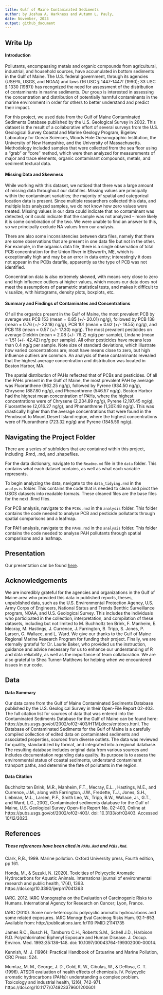 ```yaml
---
title: Gulf of Maine Contaminated Sediments
author: by Joshua A. Harkness and Autumn L. Pauly,
date: November, 2023
output: github_document
---
```

## Write Up
#### Introduction
Pollutants, encompassing metals and organic compounds from agricultural, industrial, and household sources, have accumulated in bottom sediments in the Gulf of Maine. The U.S. federal government, through its agencies (USEPA, USGS, and NOAA) and laws (16 USC § 1447-1447f (1990); 33 USC § 1330 (1987)) has recognized the need for assessment of the distribution of contaminants in marine sediments. Our group is interested in assessing the concentration and distribution of potentially harmful contaminants in the marine environment in order for others to better understand and predict their impact. 

For this project, we used data from the Gulf of Maine Contaminated Sediments Database published by the U.S. Geological Survey in 2002. This dataset is the result of a collaborative effort of several surveys from the U.S. Geological Survey Coastal and Marine Geology Program, Bigelow Laboratory for Ocean Sciences, Woods Hole Oceanographic Institution, the University of New Hampshire, and the University of Massachusetts. Methodology included samples that were collected from the sea floor using a "grab" or "core" method, which were then analyzed for measurements of major and trace elements, organic contaminant compounds, metals, and sediment textural data. 


#### Missing Data and Skewness
While working with this dataset, we noticed that there was a large amount of missing data throughout our datafiles.  Missing values are principally within the contaminant variables; the majority of spatial and categorical location data is present.  Since multiple researchers collected this data, and multiple labs analyzed samples, we do not know how zero values were treated.  Missing values in our data could indicate that no contaminant was detected, or it could indicate that the sample was not analyzed -- more likely it is some combination of the two.  We were unable to find an answer to this, so we principally exclude NA values from our analysis.

There are also some inconsistencies between data files, namely that there are some observations that are present in one data file but not in the other.  For example, in the organics data file, there is a single observation of total PCB concentration for the Union River in Ellsworth, ME, which is exceptionally high and may be an error in data entry; interestingly it does not appear in the PCBs datafile, apparently as the type of PCB was not identified.  

Concentration data is also extremely skewed, with means very close to zero and high influence outliers at higher values, which means our data does not meet the assumptions of parametric statistical tests, and makes it difficult to visualize, with histograms, density plots, boxplots, etc.  


#### Summary and Findings of Contaminates and Concentrations
Of all the organics present in the Gulf of Maine, the most prevalent PCB by average was PCB 153 (mean = 0.85 (+/- 20.01) ng/g), followed by PCB 138 (mean = 0.76 (+/- 22.18) ng/g), PCB 101 (mean = 0.62 (+/- 18.55) ng/g), and PCB 118 (mean = 0.57 (+/- 17.30) ng/g). The most prevalent pesticides on average Dieldrin (mean = 2.08 (+/- 76.2) ng/g per sample), Lindane (mean = 1.51 (+/- 42.42) ng/g per sample). All other pesticides have means less than 0.4 ng/g per sample.  Note size of standard deviations, which illustrate how varied concentrations are; most have means close to zero, but high influence outliers are common. An analysis of these contaminants revealed that the highest average concentration and distribution was located in Boston Harbor, MA.

The spatial distribution of PAHs reflected that of PCBs and pesticides. Of all the PAHs present in the Gulf of Maine, the most prevalent PAH by average was Fluoranthene (962.25 ng/g), followed by Pyrene (934.50 ng/g), Chrysene (887.80 ng/g), and Phenanthrene (546.57 ng/g). Boston Harbor had the highest mean concentration of PAHs, where the highest concentrations were of Chrysene (2,234.89 ng/g), Pyrene (2,197.45 ng/g), Fluoranthene (2,016.27 ng/g), and Phenanthrene (1,307.48 ng/g). This was drastically higher than the average concentrations that were found in the Penobscot to Mount Desert Island region, where the highest concentrations were of Fluoranthene (723.32 ng/g) and Pyrene (1845.59 ng/g). 


## Navigating the Project Folder
There are a series of subfolders that are contained within this project, including .Rmd, .md, and .shapefiles. 

For the data dictionary, navigate to the `Readme.md` file in the `data` folder. This contains what each dataset contains, as well as what each variable represents. 

To begin analyzing the data, navigate to the `data_tidying.rmd` in the `analysis` folder. This contains the code that is needed to clean and pivot the USGS datasets into readable formats. These cleaned files are the base files for the next .Rmd files. 

For PCB analysis, navigate to the `PCBs.rmd` in the `analysis` folder. This folder contains the code needed to analyse PCB and pesticide pollutants through spatial comparisons and a leafmap. 

For PAH analysis, navigate to the `PAHs.rmd` in the `analysis` folder. This folder contains the code needed to analyse PAH pollutants through spatial comparisons and a leafmap.

## Presentation

Our presentation can be found [here](https://docs.google.com/presentation/d/1LWPEdxH3TlTmRcBp79jHunibIEL1xaWUlSAA-Bt3cE8/edit?usp=sharing).

## Acknowledgements
We are incredibly grateful for the agencies and organizations in the Gulf of Maine area who provided this data in published reports, theses, unpublished data, such as the U.S. Environmental Protection Agency,  U.S. Army Corps of Engineers, National Status and Trends Benthic Surveillance program, NOAA, and  U.S. Geological Survey. This includes the individuals who participated in the collection, interpretation, and compilation of these datasets, including but not limited to M. Buchholtz ten Brink, F. Manheim, E. Mecray, M. Hastings, J. Currence, J. Farrington, B. Tripp, S. Jones, P. Larsen, G. Wallace, and L. Ward. We give our thanks to the Gulf of Maine Regional Marine Research Program for funding their project. Finally, we are eternally grateful for Dr. Laurie Baker, who provided us the instruction, guidance and advice necessary for us to enhance our understanding of R and data reliability, as well as the importance of team collaboration.  We are also grateful to Shea Turner-Matthews for helping when we encountered issues in our code.

## Data 
#### Data Summary
Our data came from the Gulf of Maine Contaminated Sediments Database published by the U.S. Geological Survey in their Open-File Report 02-403. The full citation list for sources of data that was entered into the Contaminated Sediments Database for the Gulf of Maine can be found here: https://pubs.usgs.gov/of/2002/of02-403/HTMLdocs/entdocs.html. The Database of Contaminated Sediments for the Gulf of Maine is a carefully compiled collection of edited data on contaminated sediments and associated properties, sourced from diverse outlets. The data was reviewed for quality, standardized by format, and integrated into a regional database. The resulting database includes original data from various sources and includes documentation regarding data quality. Its purpose is to assess the environmental status of coastal sediments, understand contaminant transport paths, and determine the fate of pollutants in the region.

#### Data Citation
Buchholtz ten Brink, M.R., Manheim, F.T., Mecray, E.L. , Hastings, M.E., and Currence, J.M., along with Farrington, J.W., Fredette, T.J., Jones, S.H., Liebman, M.L., Larsen, P.F., Smith Leo, W., Tripp, B.W., Wallace, Jr., G.T., and Ward, L.G., 2002, Contaminated sediments database for the Gulf of Maine, U.S. Geological Survey Open-file Report No. 02-403, Online at https://pubs.usgs.gov/of/2002/of02-403/. doi: 10.3133/ofr02403. Accessed 10/12/2023.

## References
##### These references have been cited in `PAHs.Rmd` and `PCBs.Rmd`.

Clark, R,B., 1999. Marine pollution. Oxford University press, Fourth edition, pp 161. 

Honda, M., & Suzuki, N. (2020). Toxicities of Polycyclic Aromatic Hydrocarbons for Aquatic Animals. International journal of environmental research and public health, 17(4), 1363. https://doi.org/10.3390/ijerph17041363

IARC. 2012. IARC Monographs on the Evaluation of Carcinogenic Risks to Humans. International Agency for Research on Cancer; Lyon, France.

IARC (2010). Some non-heterocyclic polycyclic aromatic hydrocarbons and some related exposures. IARC Monogr Eval Carcinog Risks Hum. 92:1–853. Available from: http://publications.iarc.fr/110 PMID:21141735 

James R.C., Busch H., Tamburro C.H., Roberts S.M., Schell J.D., Harbison R.D. Polychlorinated Biphenyl Exposure and Human Disease. J. Occup. Environ. Med. 1993;35:136–148. doi: 10.1097/00043764-199302000-00014.

Kennish, M. J. (1996): Practical Handbook of Estuarine and Marine Pollution, CRC Press: 524.

Mumtaz, M. M., George, J. D., Gold, K. W., Cibulas, W., & DeRosa, C. T. (1996). ATSDR evaluation of health effects of chemicals. IV. Polycyclic aromatic hydrocarbons (PAHs): understanding a complex problem. Toxicology and industrial health, 12(6), 742–971. https://doi.org/10.1177/074823379601200601 
